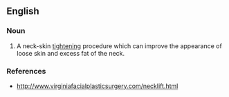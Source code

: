 ==English==

===Noun===
{{en-noun|submentoplasties}}

# {{context|surgery|lang=en}} A neck-skin [[tighten]]ing procedure which can improve the appearance of loose skin and excess fat of the neck.

===References===
* http://www.virginiafacialplasticsurgery.com/necklift.html